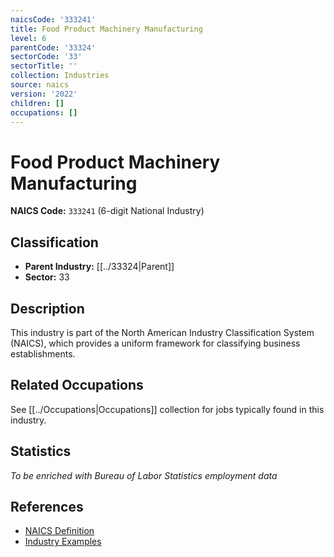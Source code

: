 ```yaml
---
naicsCode: '333241'
title: Food Product Machinery Manufacturing
level: 6
parentCode: '33324'
sectorCode: '33'
sectorTitle: ''
collection: Industries
source: naics
version: '2022'
children: []
occupations: []
---
```

# Food Product Machinery Manufacturing

**NAICS Code:** `333241` (6-digit National Industry)

## Classification

- **Parent Industry:** [[../33324|Parent]]
- **Sector:** 33

## Description

This industry is part of the North American Industry Classification System (NAICS), which provides a uniform framework for classifying business establishments.

## Related Occupations

See [[../Occupations|Occupations]] collection for jobs typically found in this industry.

## Statistics

*To be enriched with Bureau of Labor Statistics employment data*

## References

- [NAICS Definition](https://www.census.gov/naics/)
- [Industry Examples](https://www.census.gov/naics/2022NAICS/)
